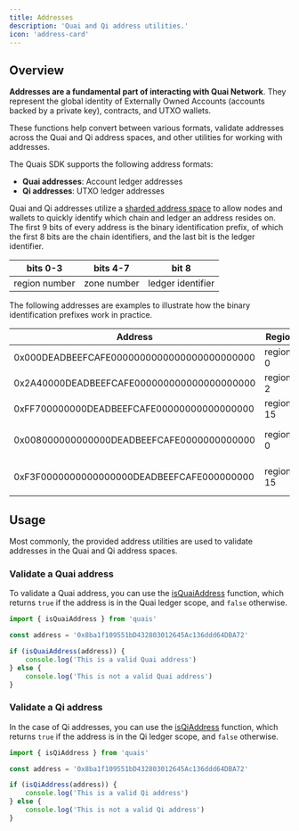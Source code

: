 ```yaml
---
title: Addresses
description: 'Quai and Qi address utilities.'
icon: 'address-card'
---
```


## Overview

**Addresses are a fundamental part of interacting with Quai Network**. They represent the global identity of Externally Owned Accounts (accounts backed by a private key), contracts, and UTXO wallets.

These functions help convert between various formats, validate addresses across the Quai and Qi address spaces, and other utilities for working with addresses.

The Quais SDK supports the following address formats:

- **Quai addresses**: Account ledger addresses
- **Qi addresses**: UTXO ledger addresses

Quai and Qi addresses utilize a [sharded address space](/learn/advanced-introduction/hierarchical-structure/sharding#sharded-address-space) to allow nodes and wallets to quickly identify which chain and ledger an address resides on. The first 9 bits of every address is the binary identification prefix, of which the first 8 bits are the chain identifiers, and the last bit is the ledger identifier.

| bits 0-3      | bits 4-7    | bit 8             |
| ------------- | ----------- | ----------------- |
| region number | zone number | ledger identifier |

The following addresses are examples to illustrate how the binary identification prefixes work in practice.

| Address                                    | Region    | Zone    | Ledger          |
| ------------------------------------------ | --------- | ------- | --------------- |
| 0x000DEADBEEFCAFE0000000000000000000000000 | region-0  | zone-0  | Quai account    |
| 0x2A40000DEADBEEFCAFE000000000000000000000 | region-2  | zone-10 | Quai account    |
| 0xFF700000000DEADBEEFCAFE00000000000000000 | region-15 | zone-15 | Quai account    |
| 0x008000000000000DEADBEEFCAFE0000000000000 | region-0  | zone-0  | Qi UTXO address |
| 0xF3F0000000000000000DEADBEEFCAFE000000000 | region-15 | zone-3  | Qi UTXO address |

## Usage

Most commonly, the provided address utilities are used to validate addresses in the Quai and Qi address spaces. 

### Validate a Quai address

To validate a Quai address, you can use the [isQuaiAddress](/content/functions/isQuaiAddress) function, which returns `true` if the address is in the Quai ledger scope, and `false` otherwise.

```ts
import { isQuaiAddress } from 'quais'

const address = '0x8ba1f109551bD432803012645Ac136ddd64DBA72'

if (isQuaiAddress(address)) {
	console.log('This is a valid Quai address')
} else {
	console.log('This is not a valid Quai address')
}
```

### Validate a Qi address

In the case of Qi addresses, you can use the [isQiAddress](/content/functions/isQiAddress) function, which returns `true` if the address is in the Qi ledger scope, and `false` otherwise.

```ts
import { isQiAddress } from 'quais'

const address = '0x8ba1f109551bD432803012645Ac136ddd64DBA72'

if (isQiAddress(address)) {
	console.log('This is a valid Qi address')
} else {
	console.log('This is not a valid Qi address')
}
```